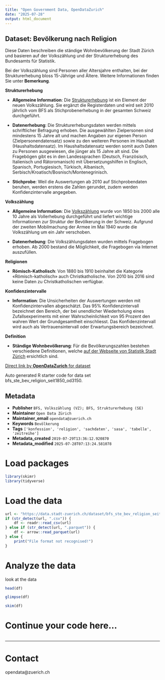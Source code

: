 ```yaml
---
title: "Open Government Data, OpenDataZurich"
date: "2025-07-28"
output: html_document
---
```


## Dataset: Bevölkerung nach Religion

Diese Daten beschreiben die ständige Wohnbevölkerung der Stadt Zürich und basieren auf der Volkszählung und der Strukturerhebung des Bundesamts für Statistik.

Bei der Volkszählung sind Personen aller Altersjahre enthalten, bei der Strukturerhebung bloss 15-Jährige und Ältere. Weitere Informationen finden Sie unter **Bemerkung**.

**Strukturerhebung**

- **Allgemeine Information**: Die  [Strukturerhebung](https://www.bfs.admin.ch/bfs/de/home/statistiken/bevoelkerung/erhebungen/se.html) ist ein Element der neuen Volkszählung. Sie ergänzt die Registerdaten und wird seit 2010 jährlich vom BFS als Stichprobenerhebung in der gesamten Schweiz durchgeführt. 

- **Datenerhebung**: Die Strukturerhebungsdaten werden mittels schriftlicher Befragung erhoben. Die ausgewählten Zielpersonen sind mindestens 15 Jahre alt und machen Angaben zur eigenen Person (Zielpersonendatensatz) sowie zu den weiteren Personen im Haushalt (Haushaltsdatensatz). Im Haushaltsdatensatz werden somit auch Daten zu Personen ausgewiesen, die jünger als 15 Jahre alt sind. Die Fragebögen gibt es in den  Landessprachen (Deutsch, Französisch, Italienisch und Rätoromanisch) mit Übersetzungshilfen in Englisch, Spanisch, Portugiesisch, Türkisch, Albanisch, Serbisch/Kroatisch/Bosnisch/Montenegrinisch. 

- **Stichprobe**: Weil die Auswertungen ab 2010 auf Stichprobendaten beruhen, werden erstens die Zahlen gerundet, zudem werden Konfidenzintervalle angegeben.

 

[]()

**Volkszählung**

- **Allgemeine Information**: Die   [Volkszählung](https://www.bfs.admin.ch/bfs/de/home/statistiken/bevoelkerung/erhebungen/volkszaehlung.html) wurde von 1850 bis 2000 alle 10 Jahre als Vollerhebung durchgeführt und liefert wichtige Informationen zur Struktur der Bevölkerung in der Schweiz. Aufgrund der zweiten Mobilmachung der Armee im Mai 1940 wurde die Volkszählung um ein Jahr verschoben.

- **Datenerhebung**: Die Volkszählungsdaten wurden mittels Fragebogen erhoben. Ab 2000 bestand die Möglichkeit, die Fragebogen via Internet auszufüllen.
 

[]()

**Religionen**

- **Römisch-Katholisch**: Von 1880 bis 1910 beinhaltet die Kategorie «Römisch-katholisch» auch Christkatholische. Von 2010 bis 2016 sind keine Daten zu Christkatholischen verfügbar.

 

[]()

**Konfidenzintervalle**

- **Information**: Die Unsicherheiten der Auswertungen werden mit Konfidenzintervallen abgeschätzt. Das 95% Konfidenzintervall bezeichnet den Bereich, der bei unendlicher Wiederholung eines Zufallsexperiments mit einer Wahrscheinlichkeit von 95 Prozent den wahren Wert der Grundgesamtheit einschliesst. Das Konfidenzintervall wird auch als Vertrauensintervall oder Erwartungsbereich bezeichnet.


 

[]()

**Definition**

- **Ständige Wohnbevölkerung**: 
Für die Bevölkerungszahlen bestehen verschiedene Definitionen, welche [auf der Webseite von Statistik Stadt Zürich](https://www.stadt-zuerich.ch/de/politik-und-verwaltung/statistik-und-daten/daten/bevoelkerung/bestand-und-entwicklung/bevoelkerungsdefinition.html) ersichtlich sind.

 

[]()



[Direct link by **OpenDataZurich** for dataset](https://data.stadt-zuerich.ch/dataset/bfs_ste_bev_religion_seit1850_od3150)

Auto generated R starter code for data set bfs_ste_bev_religion_seit1850_od3150.

## Metadata

- **Publisher** `BFS, Volkszählung (VZ); BFS, Strukturerhebung (SE)`
- **Maintainer** `Open Data Zürich`
- **Maintainer_email** `opendata@zuerich.ch`
- **Keywords** `Bevölk­erung`
- **Tags** `['konfession', 'religion', 'sachdaten', 'sasa', 'tabelle', 'zeitreihe']`
- **Metadata_created** `2019-07-29T13:36:12.920870`
- **Metadata_modified** `2025-07-28T07:13:24.581078`


# Load packages

```r
library(skimr)
library(tidyverse)
```

# Load the data

```r
url <- "https://data.stadt-zuerich.ch/dataset/bfs_ste_bev_religion_seit1850_od3150/download/BEV315OD3150.csv"
if (str_detect(url, ".csv")) {
    df <- readr::read_csv(url)
} else if (str_detect(url, ".parquet")) {
    df <- arrow::read_parquet(url)
} else {
    print("File format not recognised!")
}
```

# Analyze the data

look at the data
```r
head(df)
```

```r
glimpse(df)
```

```r
skim(df)
```

# Continue your code here...

```r

```

------------------------------------------------------------------------

# Contact

opendata@zuerich.ch
